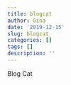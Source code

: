 ```yaml
---
title: blogcat
author: Gina
date: '2019-12-15'
slug: blogcat
categories: []
tags: []
description: ''
---
```


Blog Cat